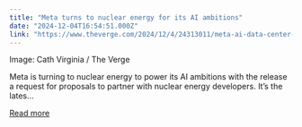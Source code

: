 ```yaml
---
title: "Meta turns to nuclear energy for its AI ambitions"
date: "2024-12-04T16:54:51.000Z"
link: "https://www.theverge.com/2024/12/4/24313011/meta-ai-data-center-nuclear-energy"
---
```


Image: Cath Virginia / The Verge
    

  
Meta is turning to nuclear energy to power its AI ambitions with the release a request for proposals to partner with nuclear energy developers.
It’s the lates...

[Read more](https://www.theverge.com/2024/12/4/24313011/meta-ai-data-center-nuclear-energy)
